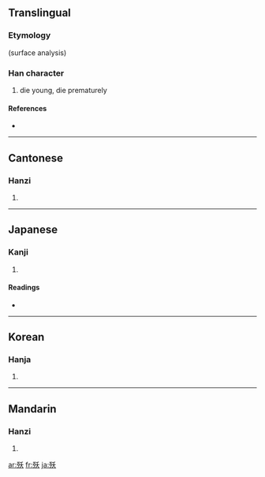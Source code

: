==Translingual==
===Etymology===
{{Han compound|歹|夭}} (surface analysis)

===Han character===
{{Han char|rn=78|rad=歹|as=04|sn=8|four=1223<sub>4</sub>|canj=一弓竹大 (MNHK)}}

# die young, die prematurely

====References====
* {{Han ref|kx=0579.200|dkj=16390|dj=0971.230|hdz=21382.090|uh=6B80|ud=27520|bh=CCEA|bd=52458}}

----

==Cantonese==

===Hanzi===
{{yue-hanzi|jyut=|y=yiu2}}

# {{defn|Cantonese}}

----

==Japanese==

===Kanji===
{{ja-kanji|grade=|rs=歹04}}

# {{defn|Japanese}}

====Readings====
* {{ja-readings|on=[[よう]] (yō)|kun=[[わかじに]] (wakajini)}}

----

==Korean==

===Hanja===
{{ko-hanja|hangeul=요|eumhun=|rv=yo|mr=yo|y=yo}}

# {{defn|Korean}}

----

==Mandarin==

===Hanzi===
{{cmn-hanzi|pin=[[yǎo]] ([[yao3]]), [[yāo]] ([[yao1]])|wg=yao<sup>3</sup>}}

# {{defn|Mandarin}}

[[ar:殀]]
[[fr:殀]]
[[ja:殀]]